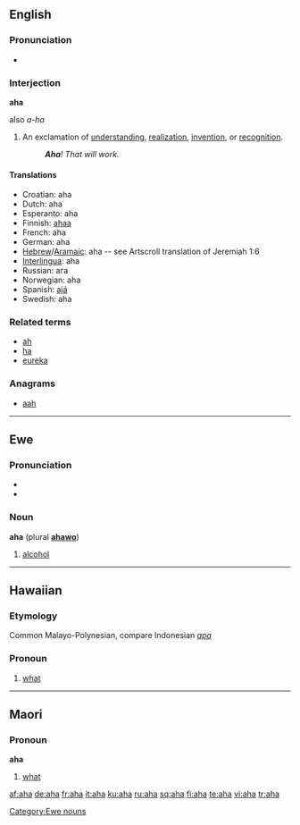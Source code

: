 {{see|AHA}}
==English==

===Pronunciation===
*{{audio|en-us-aha.ogg|Audio (US)}}

===Interjection===
'''aha'''
;also ''a-ha''

# An exclamation of [[understanding]], [[realization]], [[invention]], or [[recognition]].
#: '''''Aha'''! That will work.''

====Translations====
*Croatian: aha
*Dutch: aha
*Esperanto: aha
*Finnish: [[ahaa]]
*French: aha
*German: aha
*[[Hebrew]]/[[Aramaic]]: aha -- see Artscroll translation of Jeremiah 1:6
*[[Interlingua]]: aha
*Russian: ага
*Norwegian: aha
*Spanish: [[ajá]]
*Swedish: aha

===Related terms===
*[[ah]]
*[[ha]]
*[[eureka]]

===Anagrams===
*[[aah]]

----

==Ewe==

===Pronunciation===
*{{IPA|/æhæ/}}
*{{SAMPA|/{h{/}}

===Noun===
'''aha''' (plural '''[[ahawo]]''')

# [[alcohol]]

[[Category:Ewe nouns]]

----

==Hawaiian==

===Etymology===
Common Malayo-Polynesian, compare Indonesian ''[[apa]]''

===Pronoun===
{{haw-pron}}
# [[what]]

----

==Maori==

===Pronoun===
'''aha'''

# [[what]]

[[af:aha]]
[[de:aha]]
[[fr:aha]]
[[it:aha]]
[[ku:aha]]
[[ru:aha]]
[[sq:aha]]
[[fi:aha]]
[[te:aha]]
[[vi:aha]]
[[tr:aha]]